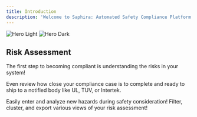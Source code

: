 ```yaml
---
title: Introduction
description: 'Welcome to Saphira: Automated Safety Compliance Platform'
---
```


<img
  className="block dark:hidden"
  src="/logo/dark.png"
  alt="Hero Light"
/>
<img
  className="hidden dark:block"
  src="/logo/light.png"
  alt="Hero Dark"
/>

## Risk Assessment

The first step to becoming compliant is understanding the risks in your system!

Even review how close your compliance case is to complete and ready to ship to a notified body like UL, TUV, or Intertek.

<CardGroup cols={2}>
  <Card
    title="Create and Analyze Hazards"
    icon="pen-to-square"
    href="/quickstart"
  >
    Easily enter and analyze new hazards during safety consideration!
  </Card>
  <Card
    title="Review Assessment"
    icon="image"
    href="/development"
  >
    Filter, cluster, and export various views of your risk assessment!
  </Card>
</CardGroup>
